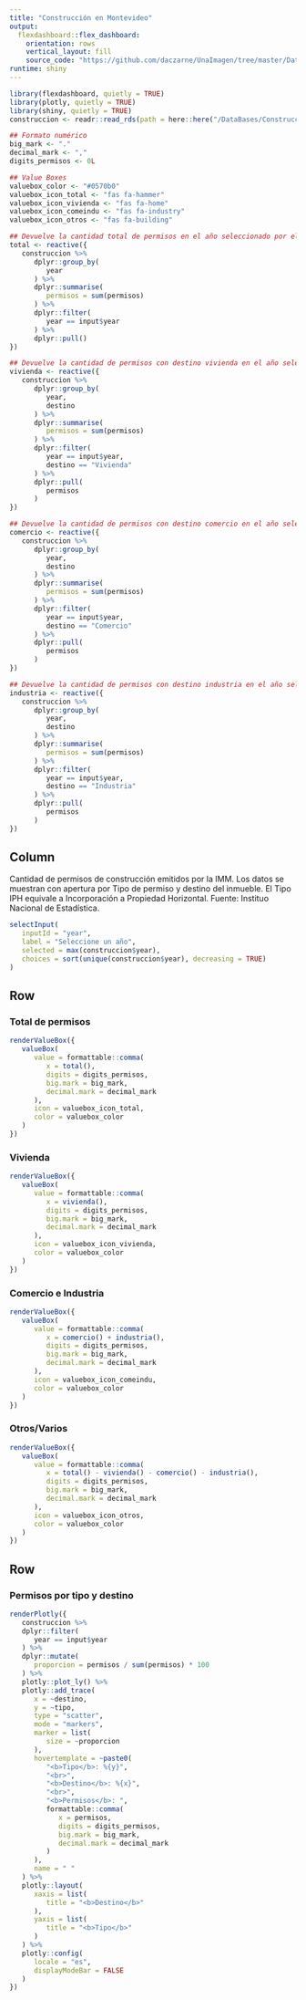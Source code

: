 ```yaml
---
title: "Construcción en Montevideo"
output: 
  flexdashboard::flex_dashboard:
    orientation: rows
    vertical_layout: fill
    source_code: "https://github.com/daczarne/UnaImagen/tree/master/DataBases/Construccion"
runtime: shiny
---
```


<link rel="stylesheet" href="https://use.fontawesome.com/releases/v5.6.0/css/all.css">

```r
library(flexdashboard, quietly = TRUE)
library(plotly, quietly = TRUE)
library(shiny, quietly = TRUE)
construccion <- readr::read_rds(path = here::here("/DataBases/Construccion/app/construccion.rds"))
```

```r
## Formato numérico
big_mark <- "."
decimal_mark <- ","
digits_permisos <- 0L

## Value Boxes
valuebox_color <- "#0570b0"
valuebox_icon_total <- "fas fa-hammer"
valuebox_icon_vivienda <- "fas fa-home"
valuebox_icon_comeindu <- "fas fa-industry"
valuebox_icon_otros <- "fas fa-building"
```

```r
## Devuelve la cantidad total de permisos en el año seleccionado por el usuario
total <- reactive({
   construccion %>% 
      dplyr::group_by(
         year
      ) %>% 
      dplyr::summarise(
         permisos = sum(permisos)
      ) %>% 
      dplyr::filter(
         year == input$year
      ) %>% 
      dplyr::pull()
})

## Devuelve la cantidad de permisos con destino vivienda en el año seleccionado por el usuario
vivienda <- reactive({
   construccion %>% 
      dplyr::group_by(
         year,
         destino
      ) %>% 
      dplyr::summarise(
         permisos = sum(permisos)
      ) %>% 
      dplyr::filter(
         year == input$year,
         destino == "Vivienda"
      ) %>% 
      dplyr::pull(
         permisos
      )
})

## Devuelve la cantidad de permisos con destino comercio en el año seleccionado por el usuario
comercio <- reactive({
   construccion %>% 
      dplyr::group_by(
         year,
         destino
      ) %>% 
      dplyr::summarise(
         permisos = sum(permisos)
      ) %>% 
      dplyr::filter(
         year == input$year,
         destino == "Comercio"
      ) %>% 
      dplyr::pull(
         permisos
      )
})

## Devuelve la cantidad de permisos con destino industria en el año seleccionado por el usuario
industria <- reactive({
   construccion %>% 
      dplyr::group_by(
         year,
         destino
      ) %>% 
      dplyr::summarise(
         permisos = sum(permisos)
      ) %>% 
      dplyr::filter(
         year == input$year,
         destino == "Industria"
      ) %>% 
      dplyr::pull(
         permisos
      )
})

```

Column {.sidebar}
-----------------------------------------------------------------------

Cantidad de permisos de construcción emitidos por la IMM. Los datos se muestran con apertura por Tipo de permiso y destino del inmueble. El Tipo IPH equivale a Incorporación a Propiedad Horizontal. Fuente: Instituo Nacional de Estadística.

```r
selectInput(
   inputId = "year",
   label = "Seleccione un año",
   selected = max(construccion$year),
   choices = sort(unique(construccion$year), decreasing = TRUE)
)
```

Row {data-width=100}
-----------------------------------------------------------------------

### Total de permisos

```r
renderValueBox({
   valueBox(
      value = formattable::comma(
         x = total(),
         digits = digits_permisos,
         big.mark = big_mark,
         decimal.mark = decimal_mark
      ),
      icon = valuebox_icon_total,
      color = valuebox_color
   )
})
```

### Vivienda

```r
renderValueBox({
   valueBox(
      value = formattable::comma(
         x = vivienda(),
         digits = digits_permisos,
         big.mark = big_mark,
         decimal.mark = decimal_mark
      ),
      icon = valuebox_icon_vivienda,
      color = valuebox_color
   )
})
```

### Comercio e Industria

```r
renderValueBox({
   valueBox(
      value = formattable::comma(
         x = comercio() + industria(),
         digits = digits_permisos,
         big.mark = big_mark,
         decimal.mark = decimal_mark
      ),
      icon = valuebox_icon_comeindu,
      color = valuebox_color
   )
})
```

### Otros/Varios

```r
renderValueBox({
   valueBox(
      value = formattable::comma(
         x = total() - vivienda() - comercio() - industria(),
         digits = digits_permisos,
         big.mark = big_mark,
         decimal.mark = decimal_mark
      ),
      icon = valuebox_icon_otros,
      color = valuebox_color
   )
})
```


Row {data-width=450}
-----------------------------------------------------------------------

### Permisos por tipo y destino

```r
renderPlotly({
   construccion %>% 
   dplyr::filter(
      year == input$year
   ) %>% 
   dplyr::mutate(
      proporcion = permisos / sum(permisos) * 100
   ) %>% 
   plotly::plot_ly() %>% 
   plotly::add_trace(
      x = ~destino,
      y = ~tipo,
      type = "scatter",
      mode = "markers",
      marker = list(
         size = ~proporcion
      ),
      hovertemplate = ~paste0(
         "<b>Tipo</b>: %{y}",
         "<br>",
         "<b>Destino</b>: %{x}",
         "<br>",
         "<b>Permisos</b>: ",
         formattable::comma(
            x = permisos,
            digits = digits_permisos,
            big.mark = big_mark,
            decimal.mark = decimal_mark
         )
      ),
      name = " "
   ) %>% 
   plotly::layout(
      xaxis = list(
         title = "<b>Destino</b>"
      ),
      yaxis = list(
         title = "<b>Tipo</b>"
      )
   ) %>% 
   plotly::config(
      locale = "es",
      displayModeBar = FALSE
   )
})
```

